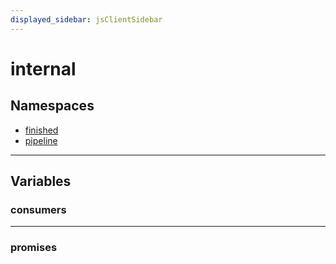 ```yaml
---
displayed_sidebar: jsClientSidebar
---
```



# internal

## Namespaces

- [finished](../../internal-3/modules/internal.internal-3.finished.mdx)
- [pipeline](../../internal-3/modules/internal.internal-3.pipeline.mdx)

___

## Variables

### consumers

___

### promises
